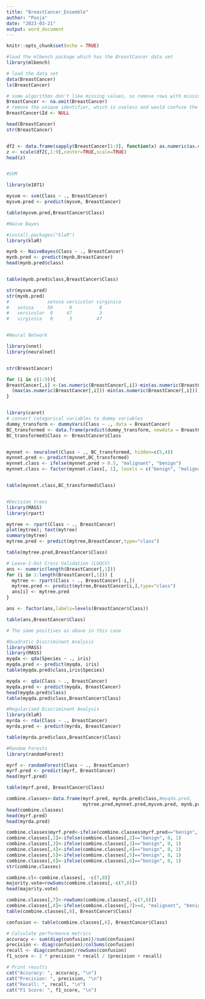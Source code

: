 ```yaml
---
title: "BreastCancer_Ensemble"
author: "Pooja"
date: "2023-03-21"
output: word_document
---
```


```r
knitr::opts_chunk$set(echo = TRUE)
```


```r

#load the mlbench package which has the BreastCancer data set
library(mlbench)

# load the data set
data(BreastCancer)
ls(BreastCancer)

# some algorithms don't like missing values, so remove rows with missing values
BreastCancer <- na.omit(BreastCancer) 
# remove the unique identifier, which is useless and would confuse the machine learning algorithms
BreastCancer$Id <- NULL 

head(BreastCancer)
str(BreastCancer)


df2 <- data.frame(sapply(BreastCancer[1:9], function(x) as.numeric(as.character(x))))
z <- scale(df2[,1:9],center=TRUE,scale=TRUE)
head(z)



```


```r
#SVM

library(e1071)

mysvm <- svm(Class ~ ., BreastCancer)
mysvm.pred <- predict(mysvm, BreastCancer)

table(mysvm.pred,BreastCancer$Class)


```

```r
#Naive Bayes

#install.packages("klaR")
library(klaR)

mynb <- NaiveBayes(Class ~ ., BreastCancer)
mynb.pred <- predict(mynb,BreastCancer)
head(mynb.pred$class)


table(mynb.pred$class,BreastCancer$Class)

str(mysvm.pred)
str(mynb.pred)
#              setosa versicolor virginica
#   setosa     50      0          0
#   versicolor  0     47          3
#   virginica   0      3         47



```


```r

#Neural Network

library(nnet)
library(neuralnet)


str(BreastCancer)

for (i in c(1:9)){
BreastCancer[,i] <-(as.numeric(BreastCancer[,i])-min(as.numeric(BreastCancer[,i]))) /
  (max(as.numeric(BreastCancer[,i]))-min(as.numeric(BreastCancer[,i])))
}


library(caret)
# convert categorical variables to dummy variables
dummy_transform <- dummyVars(Class ~ ., data = BreastCancer)
BC_transformed <- data.frame(predict(dummy_transform, newdata = BreastCancer))
BC_transformed$Class <- BreastCancer$Class


mynnet <- neuralnet(Class ~ ., BC_transformed, hidden=c(5,4))
mynnet.pred <- predict(mynnet,BC_transformed)
mynnet.class <- ifelse(mynnet.pred > 0.5, "malignant", "benign")
mynnet.class <- factor(mynnet.class[, 1], levels = c("benign", "malignant"))


table(mynnet.class,BC_transformed$Class)



```


```r

#Decision trees
library(MASS)
library(rpart)

mytree <- rpart(Class ~ ., BreastCancer)
plot(mytree); text(mytree) 
summary(mytree)
mytree.pred <- predict(mytree,BreastCancer,type="class")

table(mytree.pred,BreastCancer$Class)


```


```r


# Leave-1-Out Cross Validation (LOOCV)
ans <- numeric(length(BreastCancer[,1]))
for (i in 1:length(BreastCancer[,1])) {
  mytree <- rpart(Class ~ ., BreastCancer[-i,])
  mytree.pred <- predict(mytree,BreastCancer[i,],type="class")
  ans[i] <- mytree.pred
}

ans <- factor(ans,labels=levels(BreastCancer$Class))

table(ans,BreastCancer$Class)

# The same positives as above in this case


```


```r

#Quadratic Discriminant Analysis
library(MASS)
library(MASS)
myqda <- qda(Species ~ ., iris)
myqda.pred <- predict(myqda, iris)
table(myqda.pred$class,iris$Species)

myqda <- qda(Class ~ ., BreastCancer)
myqda.pred <- predict(myqda, BreastCancer)
head(myqda.pred$class)
table(myqda.pred$class,BreastCancer$Class)


```


```r


#Regularised Discriminant Analysis
library(klaR)
myrda <- rda(Class ~ ., BreastCancer)
myrda.pred <- predict(myrda, BreastCancer)

table(myrda.pred$class,BreastCancer$Class)


```


```r

#Random Forests
library(randomForest)

myrf <- randomForest(Class ~ ., BreastCancer)
myrf.pred <- predict(myrf, BreastCancer)
head(myrf.pred)

table(myrf.pred, BreastCancer$Class)


```


```r

combine.classes<-data.frame(myrf.pred, myrda.pred$class,#myqda.pred, 
                            mytree.pred,mynnet.pred,mysvm.pred, mynb.pred$class)
head(combine.classes)
head(myrf.pred)
head(myrda.pred)

combine.classes$myrf.pred<-ifelse(combine.classes$myrf.pred=="benign", 0, 1)
combine.classes[,2]<-ifelse(combine.classes[,2]=="benign", 0, 1)
combine.classes[,3]<-ifelse(combine.classes[,3]=="benign", 0, 1)
combine.classes[,4]<-ifelse(combine.classes[,4]=="benign", 0, 1)
combine.classes[,5]<-ifelse(combine.classes[,5]=="benign", 0, 1)
combine.classes[,6]<-ifelse(combine.classes[,6]=="benign", 0, 1)
str(combine.classes)

combine.cl<-combine.classes[, -c(7,8)]
majority.vote=rowSums(combine.classes[,-c(7,8)])
head(majority.vote)

combine.classes[,7]<-rowSums(combine.classes[,-c(7,8)])
combine.classes[,8]<-ifelse(combine.classes[,7]>=4, "malignant", "benign")
table(combine.classes[,8], BreastCancer$Class)


```


```r

confusion <- table(combine.classes[,6], BreastCancer$Class)

# Calculate performance metrics
accuracy <- sum(diag(confusion))/sum(confusion)
precision <- diag(confusion)/colSums(confusion)
recall <- diag(confusion)/rowSums(confusion)
f1_score <- 2 * precision * recall / (precision + recall)

# Print results
cat("Accuracy: ", accuracy, "\n")
cat("Precision: ", precision, "\n")
cat("Recall: ", recall, "\n")
cat("F1 Score: ", f1_score, "\n")

```

